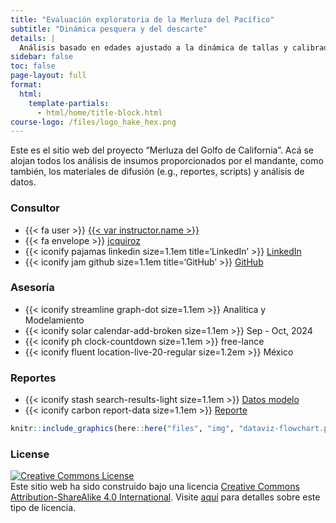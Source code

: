 ```yaml
---
title: "Evaluación exploratoria de la Merluza del Pacífico"
subtitle: "Dinámica pesquera y del descarte"
details: |
  Análisis basado en edades ajustado a la dinámica de tallas y calibrado por la CPUE, <br> estimaciones de biomasa por cruceros de área barrida y escenarios de captura descartada.
sidebar: false
toc: false
page-layout: full
format:
  html:
    template-partials:
      - html/home/title-block.html
course-logo: /files/logo_hake_hex.png
---
```


Este es el sitio web del proyecto "Merluza del Golfo de California". Acá se alojan todos los análisis de
insumos proporcionados por el mandante, como también, los materiales de difusión (e.g., reportes, scripts) y
análisis de datos.

::::::: home
:::::: {.grid .course-details}
::: {.g-col-12 .g-col-sm-6 .g-col-md-4}
### Consultor

-   [{{< fa user >}}]{.fa-li} [{{< var instructor.name >}}]({{< var instructor.url >}})
-   [{{< fa envelope >}}]{.fa-li} <a href='mailto:{{< var instructor.email >}}'>jcquiroz</a>
-   [{{< iconify pajamas linkedin size=1.1em title='LinkedIn' >}}]{.fa-li}
    [LinkedIn]({{< var instructor.linkedin >}})
-   [{{< iconify jam github size=1.1em title='GitHub' >}}]{.fa-li} [GitHub]({{< var instructor.github >}})
:::

::: {.g-col-12 .g-col-sm-6 .g-col-md-4}
### Asesoría

-   [{{< iconify streamline graph-dot size=1.1em >}}]{.fa-li} Analítica y Modelamiento
-   [{{< iconify solar calendar-add-broken size=1.1em >}}]{.fa-li} Sep - Oct, 2024
-   [{{< iconify ph clock-countdown size=1.1em >}}]{.fa-li} free-lance
-   [{{< iconify fluent location-live-20-regular size=1.2em >}}]{.fa-li} México
:::

::: {.g-col-12 .g-col-md-4 .contact-policy}
### Reportes

-   [{{< iconify stash search-results-light size=1.1em >}}]{.fa-li} [Datos modelo](datos/index.qmd)
-   [{{< iconify carbon report-data size=1.1em >}}]{.fa-li} [Reporte]()

<!-- {{< var instructor.contact_policy >}} -->
:::
::::::

```r
knitr::include_graphics(here::here("files", "img", "dataviz-flowchart.png"), error = FALSE)
```
:::::::

### License

[![Creative Commons
License](https://licensebuttons.net/l/by-sa/4.0/88x31.png){alt="Creative Commons License"}](https://creativecommons.org/licenses/by-sa/4.0/)\
Este sitio web ha sido construido bajo una licencia [Creative Commons Attribution-ShareAlike 4.0
International](https://creativecommons.org/licenses/by-sa/4.0/). Visite
[aquí](https://github.com/dukestatsciintrods/blob/master/LICENSE.md) para detalles sobre este tipo de
licencia.
